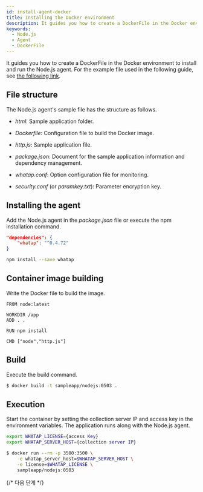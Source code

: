 ```yaml
---
id: install-agent-docker
title: Installing the Docker environment
description: It guides you how to create a DockerFile in the Docker environment to install and run the Node.js agent.
keywords:
  - Node.js
  - Agent
  - DockerFile
---
```


It guides you how to create a DockerFile in the Docker environment to install and run the Node.js agent. For the example file used in the following guide, see [the following link](https://github.com/whatap/nodejs_sample_application/tree/main/simple_http).

## File structure

The Node.js agent's sample file has the structure as follows.

- _html_: Sample application folder.

- _Dockerfile_: Configuration file to build the Docker image.

- _http.js_: Sample application file.

- _package.json_: Document for the sample application information and dependency management.

- _whatap.conf_: Option configuration file for monitoring.

- _security.conf_ (or _paramkey.txt_): Parameter encryption key.

## Installing the agent

Add the Node.js agent in the _package.json_ file or execute the npm installation command.

```json title='package.json'
"dependencies": {
    "whatap": "^0.4.72"
}
```

```bash
npm install --save whatap
```

## Container image building

Write the Docker file to build the image.

```docker title='Dockerfile'
FROM node:latest

WORKDIR /app
ADD . .

RUN npm install

CMD ["node","http.js"]
```

## Build

Execute the build command.

```bash
$ docker build -t sampleapp/nodejs:0503 .
```

## Execution

Start the container by setting the collection server IP and access key in the environment variables. The application runs along with the Node.js agent.

```bash
export WHATAP_LICENSE={access Key}
export WHATAP_SERVER_HOST={collection server IP}

$ docker run --rm -p 3500:3500 \
    -e whatap_server_host=$WHATAP_SERVER_HOST \
    -e license=$WHATAP_LICENSE \
    sampleapp/nodejs:0503
```

{/* 다음 단계 */}

<NextSteps />
